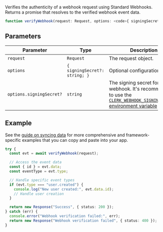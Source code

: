 Verifies the authenticity of a webhook request using Standard Webhooks. Returns a promise that resolves to the verified webhook event data.

```ts
function verifyWebhook(request: Request, options: <code>{ signingSecret?: string; }</code>): Promise<WebhookEvent>
```

## Parameters

| Parameter                | Type                                       | Description                                                                                                                                                                                   |
| ------------------------ | ------------------------------------------ | --------------------------------------------------------------------------------------------------------------------------------------------------------------------------------------------- |
| `request`                | `Request`                                  | The request object.                                                                                                                                                                           |
| `options`                | <code>\{ signingSecret?: string; \}</code> | Optional configuration object.                                                                                                                                                                |
| `options.signingSecret?` | `string`                                   | The signing secret for the webhook. It's recommended to use the [`CLERK_WEBHOOK_SIGNING_SECRET` environment variable](/docs/guides/development/clerk-environment-variables#webhooks) instead. |

## Example

See the [guide on syncing data](/docs/guides/development/webhooks/syncing) for more comprehensive and framework-specific examples that you can copy and paste into your app.

```ts
try {
  const evt = await verifyWebhook(request);

  // Access the event data
  const { id } = evt.data;
  const eventType = evt.type;

  // Handle specific event types
  if (evt.type === "user.created") {
    console.log("New user created:", evt.data.id);
    // Handle user creation
  }

  return new Response("Success", { status: 200 });
} catch (err) {
  console.error("Webhook verification failed:", err);
  return new Response("Webhook verification failed", { status: 400 });
}
```
